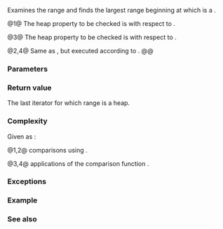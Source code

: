 {{cpp/title|is_heap_until}}
{{cpp/algorithm/navbar}}
{{dcl begin}}
{{dcl header|algorithm}}
{{dcl|num=1|since=c++11|notes={{mark constexpr since c++20}}|
template&lt; class RandomIt &gt;
RandomIt is_heap_until( RandomIt first, RandomIt last );
}}
{{dcl|num=2|since=c++17|
template&lt; class ExecutionPolicy, class RandomIt &gt;
RandomIt is_heap_until( ExecutionPolicy&amp;&amp; policy,
                        RandomIt first, RandomIt last );
}}
{{dcl|num=3|since=c++11|notes={{mark constexpr since c++20}}|
template&lt; class RandomIt, class Compare &gt;
RandomIt is_heap_until( RandomIt first, RandomIt last, Compare comp );
}}
{{dcl|num=4|since=c++17|
template&lt; class ExecutionPolicy, class RandomIt, class Compare &gt;
RandomIt is_heap_until( ExecutionPolicy&amp;&amp; policy,
                        RandomIt first, RandomIt last, Compare comp );
}}
{{dcl end}}

Examines the range {{range|first|last}} and finds the largest range beginning at {{c|first}} which is a {{rlp|/#Heap operations|heap}}.

@1@ The heap property to be checked is with respect to {{rev inl|until=c++20|{{c/core|operator&lt;}}}}{{rev inl|since=c++20|{{c|std::less{}&lt;!----&gt;}}}}.

@3@ The heap property to be checked is with respect to {{c|comp}}.

@2,4@ Same as {{v|1,3}}, but executed according to {{c|policy}}.
@@ {{cpp/algorithm/parallel overload precondition|plural=yes}}

===Parameters===
{{par begin}}
{{par|first, last|the range of elements to examine}}
{{par exec pol}}
{{par cmp|comp|p1=RandomIt}}
{{par hreq}}
{{par req named|RandomIt|RandomAccessIterator}}
{{par req named|Compare|Compare}}
{{par end}}

===Return value===
The last iterator {{c|it}} for which range {{range|first|it}} is a heap.

===Complexity===
Given {{mathjax-or|\(\scriptsize N\)|N}} as {{c|std::distance(first, last)}}:

@1,2@ {{mathjax-or|\(\scriptsize O(N)\)|O(N)}} comparisons using {{rev inl|until=c++20|{{c/core|operator&lt;}}}}{{rev inl|since=c++20|{{c|std::less{}&lt;!----&gt;}}}}.

@3,4@ {{mathjax-or|\(\scriptsize O(N)\)|O(N)}} applications of the comparison function {{c|comp}}.

===Exceptions===
{{cpp/algorithm/parallel exceptions reporting behavior|singular=no}}
===Example===
{{example
|code=
#include &lt;algorithm&gt;
#include &lt;iostream&gt;
#include &lt;vector&gt;

int main()
{
    std::vector&lt;int&gt; v{3, 1, 4, 1, 5, 9};
    
    std::make_heap(v.begin(), v.end());
    
    // probably mess up the heap
    v.push_back(2);
    v.push_back(6);
    
    auto heap_end = std::is_heap_until(v.begin(), v.end());
    
    std::cout &lt;&lt; "all of v:  ";
    for (const auto&amp; i : v)
        std::cout &lt;&lt; i &lt;&lt; ' ';
    std::cout &lt;&lt; '\n';
    
    std::cout &lt;&lt; "only heap: ";
    for (auto i = v.begin(); i != heap_end; ++i)
        std::cout &lt;&lt; *i &lt;&lt; ' ';
    std::cout &lt;&lt; '\n';
}
|output=
all of v:  9 5 4 1 1 3 2 6
only heap: 9 5 4 1 1 3 2
}}

===See also===
{{dsc begin}}
{{dsc inc|cpp/algorithm/dsc is_heap}}
{{dsc inc|cpp/algorithm/dsc make_heap}}
{{dsc inc|cpp/algorithm/dsc push_heap}}
{{dsc inc|cpp/algorithm/dsc pop_heap}}
{{dsc inc|cpp/algorithm/dsc sort_heap}}
{{dsc inc|cpp/algorithm/ranges/dsc is_heap_until}}
{{dsc end}}

{{langlinks|de|es|fr|it|ja|pt|ru|zh}}